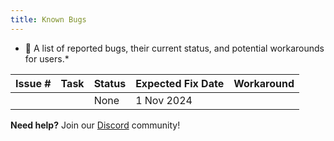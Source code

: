 ```yaml
---
title: Known Bugs
---
```


* 🐞 A list of reported bugs, their current status, and potential workarounds for users.*

| Issue \# | Task  |  Status | Expected Fix Date | Workaround |
| :---- | :---- | :---- | :---- | :---- |
|  |  | None| 1 Nov 2024 |  |

**Need help?** Join our [Discord](https://invertase.link/globe-discord) community! 